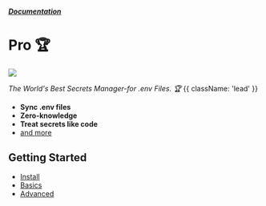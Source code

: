 

##### [Documentation](/docs)
# Pro 🏆

![](https://dotenvx.com/pro-banner.png)

*The World's Best Secrets Manager-for .env Files. 🏆* {{ className: 'lead' }}

* **Sync .env files**
* **Zero-knowledge**
* **Treat secrets like code**
* [and more](https://dotenvx.com/pricing/)

## Getting Started

* [Install](/docs/pro/install)
* [Basics](/docs/pro/quickstart)
* [Advanced](/docs/pro/advanced)

&nbsp;
